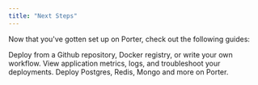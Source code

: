 ```yaml
---
title: "Next Steps"
---
```


Now that you've gotten set up on Porter, check out the following guides:

<CardGroup cols={3}>
  <Card title="Deploying Applications" icon="browser" href="/deploying-applications/overview">
  Deploy from a Github repository, Docker registry, or write your own workflow.
  </Card>
  <Card title="Managing Applications" icon="bars-progress" href="/managing-applications/application-metrics">
  View application metrics, logs, and troubleshoot your deployments.
  </Card>
  <Card title="Deploying Addons" icon="puzzle" href="/deploying-addons/overview">
  Deploy Postgres, Redis, Mongo and more on Porter.
  </Card>
</CardGroup>